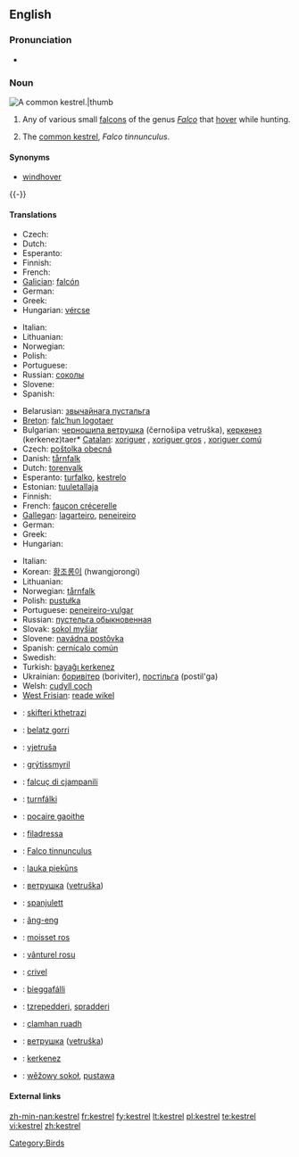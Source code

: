 ==English==

===Pronunciation===
* {{IPA|/'kɛstrəl/}}

===Noun===
[[Image:Common Kestrel 1.jpg|A common '''kestrel'''.|thumb]]
{{en-noun}}

# Any of various small [[falcon]]s of the genus ''[[Falco]]'' that [[hover]] while hunting.
# {{UK}} The [[common kestrel]], ''Falco tinnunculus''.

====Synonyms====
* {{italbrac-colon|common kestrel}} [[windhover]]

{{-}}

====Translations====
{{trans-top|any small falcon of genus ''Falco''}}
* Czech: {{t-|cs|sokol}}
* Dutch: {{t+|nl|valk|m}}
* Esperanto: {{t-|eo|falko|xs=Esperanto}}
* Finnish: {{t-|fi|jalohaukka}}
* French: {{t+|fr|faucon}}
* [[Galician]]: [[falcón]]
* German: {{t+|de|Falke|m}}
* Greek: {{t|el|κιρκινέζι|n|tr=kirkινéζι|sc=Grek}}
* Hungarian: [[vércse]]
{{trans-mid}}
* Italian: {{t+|it|falco|m}}
* Lithuanian: {{t+|lt|sakalis|xs=Lithuanian}}
* Norwegian: {{t-|no|falk}}
* Polish: {{t+|pl|sokół}}
* Portuguese: {{t+|pt|falcão|m}}
* Russian: [[cоколы]]
* Slovene: {{t+|sl|sokol|f}}
* Spanish: {{t+|es|halcón|m}}
{{trans-bottom}}

{{trans-top|''Falco tinnunculus''}}
* Belarusian: [[звычайнага пустальга]]
* [[Breton]]: [[falc’hun logotaer]]
* Bulgarian: [[черношипа ветрушка]] (černošipa vetruška), [[керкенез]] (kerkenez)taer* [[Catalan]]: [[xoriguer]] {{m}}, [[xoriguer gros]] {{m}}, [[xoriguer comú]] {{m}}
* Czech: [[poštolka obecná]] {{f}}
* Danish: [[tårnfalk]]
* Dutch: [[torenvalk]] {{m}}
* Esperanto: [[turfalko]], [[kestrelo]]
* Estonian: [[tuuletallaja]]
* Finnish: {{t-|fi|tuulihaukka}}
* French: [[faucon crécerelle]] {{m}}
* [[Gallegan]]: [[lagarteiro]], [[peneireiro]]
* German: {{t+|de|Turmfalke|m}}
* Greek: {{t|el|βραχοκιρκίνεζο|n|tr=brachokirkínezo|sc=Grek}}
* Hungarian: {{t+|hu|vörös vércse}}
{{trans-mid}}
* Italian: {{t+|it|gheppio|m}}
* Korean: [[황조롱이]] (hwangjorongi)
* Lithuanian: {{t+|lt|pelėsakalis|xs=Lithuanian}}
* Norwegian: [[tårnfalk]]
* Polish: [[pustułka]] {{f}}
* Portuguese: [[peneireiro-vulgar]] {{m}}
* Russian: [[пустельга обыкновенная]] {{f}}
* Slovak: [[sokol myšiar]]
* Slovene: [[navádna postôvka]] {{f}}
* Spanish: [[cernícalo común]] {{m}}
* Swedish: {{t+|sv|tornfalk|c}}
* Turkish: [[bayağı kerkenez]]
* Ukrainian: [[боривiтер]] (boriviter), [[постiльга]] (postil'ga)
* Welsh: [[cudyll coch]]
* [[West Frisian]]: [[reade wikel]]
{{trans-bottom}}

{{checktrans-top}}
* {{ttbc|Albanian}}: [[skifteri kthetrazi]]
* {{ttbc|Basque}}: [[belatz gorri]]
* {{ttbc|Croatian}}: [[vjetruša]]
* {{ttbc|Faroese}}: [[grýtissmyril]]
* {{ttbc|Friulian}}: [[falcuç di cjampanili]]
* {{ttbc|Icelandic}}: [[turnfálki]]
* {{ttbc|Irish}}: [[pocaire gaoithe]]
* {{ttbc|Ladin}}: [[filadressa]]
* {{ttbc|Latin}}: [[Falco tinnunculus]] {{m}} <!-- It's "scientific", but is it Latin? I'd suppose that the Romans called kestrel sthg else.-->
* {{ttbc|Latvian}}: [[lauka piekūns]]
* {{ttbc|Macedonian}}: [[ветрушка]] ([[vetruška]])
{{checktrans-mid}}
* {{ttbc|Maltese}}: [[spanjulett]]
* {{ttbc|Min Nan}}: [[âng-eng]]
* {{ttbc|Occitan}}: [[moisset ros]]
* {{ttbc|Romanian}}: [[vânturel rosu]]
* {{ttbc|Romansh}}: [[crivel]]
* {{ttbc|Sami}}: [[bieggafálli]]
* {{ttbc|Sardinian}}: [[tzrepedderi]], [[spradderi]]
* {{ttbc|Scottish Gaelic}}: [[clamhan ruadh]]
* {{ttbc|Serbian}}: [[ветрушка]] ([[vetruška]])
* {{ttbc|Turkish}}: [[kerkenez]]
* {{ttbc|Upper Sorbian}}: [[wěžowy sokoł]], [[pustawa]]
{{trans-bottom}}

====External links====
{{projectlinks|pedia}}
{{projectlinks|disambig}}

[[Category:Birds]]

[[zh-min-nan:kestrel]]
[[fr:kestrel]]
[[fy:kestrel]]
[[lt:kestrel]]
[[pl:kestrel]]
[[te:kestrel]]
[[vi:kestrel]]
[[zh:kestrel]]